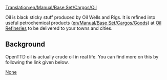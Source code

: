 [[Translation:en/Manual/Base Set/Cargos/Oil]]

{{en/Cargo|name=Oil
|image=en/Oil.png
|produced=[[en/Manual/Base Set/Industries/Oil Wells]] and [[en/Manual/Base Set/Industries/Oil Rig|Rigs]]
|accepted=[[en/Manual/Base Set/Industries/Oil Refinery]]
}}

Oil is black sticky stuff produced by Oil Wells and Rigs.  It is refined into useful petrochemical products ([[en/Manual/Base Set/Cargos/Goods]]) at [[en/Manual/Base Set/Industries/Oil Refinery|Oil Refineries]] to be delivered to your towns and cities.

==Background==
OpenTTD oil is actually crude oil in real life.  You can find more on this by following the link given below.

[https://www.wikipedia.org/wiki/Petroleum None]